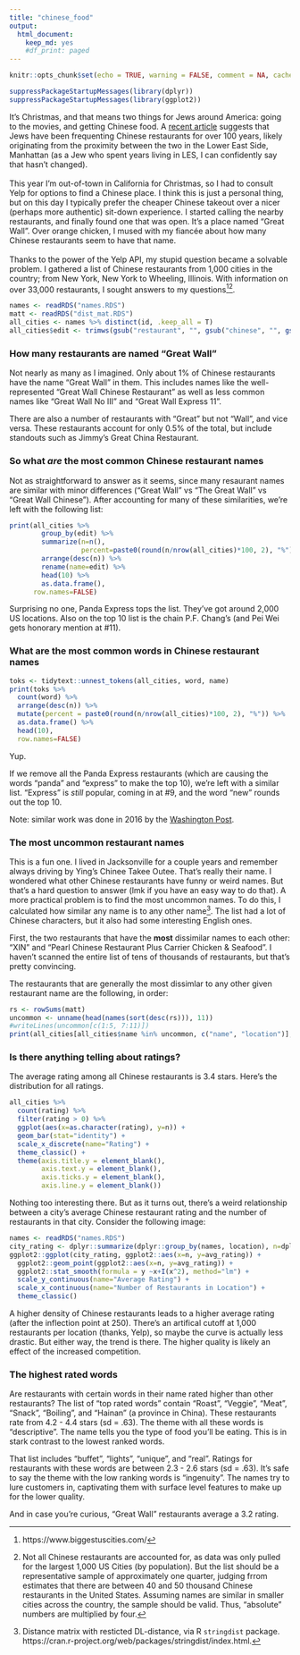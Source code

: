 ```yaml
---
title: "chinese_food"
output: 
  html_document: 
    keep_md: yes
    #df_print: paged
---
```


```r
knitr::opts_chunk$set(echo = TRUE, warning = FALSE, comment = NA, cache.lazy = FALSE,  opts.label="kill_prefix")
```

```r
suppressPackageStartupMessages(library(dplyr))
suppressPackageStartupMessages(library(ggplot2))
```
It's Christmas, and that means two things for Jews around America: going to the movies, and getting Chinese food. A [recent article](https://www.vox.com/the-goods/2018/12/21/18151903/history-jews-chinese-food-christmas-kosher-american) suggests that Jews have been frequenting Chinese restaurants for over 100 years, likely originating from the proximity between the two in the Lower East Side, Manhattan (as a Jew who spent years living in LES, I can confidently say that hasn't changed).
<br><br>
This year I'm out-of-town in California for Christmas, so I had to consult Yelp for options to find a Chinese place. I think this is just a personal thing, but on this day I typically prefer the cheaper Chinese takeout over a nicer (perhaps more authentic) sit-down experience. I started calling the nearby restaurants, and finally found one that was open. It's a place named "Great Wall". Over orange chicken, I mused with my fiancée about how many Chinese restaurants seem to have that name. 
<br><br>
Thanks to the power of the Yelp API, my stupid question became a solvable problem. I gathered a list of Chinese restaurants from 1,000 cities in the country; from New York, New York to Wheeling, Illinois. With information on over 33,000 restaurants, I sought answers to my questions[^1][^2]. 

```r
names <- readRDS("names.RDS")
matt <- readRDS("dist_mat.RDS")
all_cities <- names %>% distinct(id, .keep_all = T)
all_cities$edit <- trimws(gsub("restaurant", "", gsub("chinese", "", gsub("of", "", gsub("the", "", all_cities$name, ignore.case = T), ignore.case = T), ignore.case = T), ignore.case = T))

```

### How many restaurants are named "Great Wall"###

Not nearly as many as I imagined. Only about 1% of Chinese restaurants have the name "Great Wall" in them. This includes names like the well-represented "Great Wall Chinese Restaurant" as well as less common names like "Great Wall No III" and "Great Wall Express 11".

There are also a number of restaurants with "Great" but not "Wall", and vice versa. These restaurants account for only 0.5% of the total, but include standouts such as Jimmy's Great China Restaurant. 

### So what *are* the most common Chinese restaurant names###
Not as straightforward to answer as it seems, since many resaurant names are similar with minor differences ("Great Wall" vs "The Great Wall" vs "Great Wall Chinese"). After accounting for many of these similarities, we're left with the following list:

```r
print(all_cities %>% 
        group_by(edit) %>% 
        summarize(n=n(), 
                  percent=paste0(round(n/nrow(all_cities)*100, 2), "%")) %>% 
        arrange(desc(n)) %>% 
        rename(name=edit) %>%
        head(10) %>%
        as.data.frame(),
      row.names=FALSE)
```

Surprising no one, Panda Express tops the list. They've got around 2,000 US locations. Also on the top 10 list is the chain P.F. Chang's (and Pei Wei gets honorary mention at #11). 

### What are the most common words in Chinese restaurant names###

```r
toks <- tidytext::unnest_tokens(all_cities, word, name)
print(toks %>% 
  count(word) %>% 
  arrange(desc(n)) %>% 
  mutate(percent = paste0(round(n/nrow(all_cities)*100, 2), "%")) %>%
  as.data.frame() %>%
  head(10),
  row.names=FALSE)
```

Yup.

If we remove all the Panda Express restaurants (which are causing the words "panda" and "express" to make the top 10), we're left with a similar list. "Express" is *still* popular, coming in at #9, and the word "new" rounds out the top 10. 

Note: similar work was done in 2016 by the [Washington Post](https://www.washingtonpost.com/news/wonk/wp/2016/04/08/we-analyzed-the-names-of-almost-every-chinese-restaurant-in-america-this-is-what-we-learned/?noredirect=on&utm_term=.efb49825379b).

### The most uncommon restaurant names###
This is a fun one. I lived in Jacksonville for a couple years and remember always driving by Ying's Chinee Takee Outee. That's really their name. I wondered what other Chinese restaurants have funny or weird names. But that's a hard question to answer (lmk if you have an easy way to do that). A more practical problem is to find the most uncommon names. To do this, I calculated how similar any name is to any other name[^3]. The list had a lot of Chinese characters, but it also had some interesting English ones. 

First, the two restaurants that have the **most** dissimilar names to each other: "XIN" and "Pearl Chinese Restaurant Plus Carrier Chicken & Seafood". I haven't scanned the entire list of tens of thousands of restaurants, but that's pretty convincing. 

The restaurants that are generally the most dissimlar to any other given restaurant name are the following, in order:

```r
rs <- rowSums(matt)
uncommon <- unname(head(names(sort(desc(rs))), 11))
#writeLines(uncommon[c(1:5, 7:11)])
print(all_cities[all_cities$name %in% uncommon, c("name", "location")], row.names=FALSE)
```


### Is there anything telling about ratings?###
The average rating among all Chinese restaurants is 3.4 stars. Here's the distribution for all ratings.

```r
all_cities %>% 
  count(rating) %>% 
  filter(rating > 0) %>% 
  ggplot(aes(x=as.character(rating), y=n)) + 
  geom_bar(stat="identity") +
  scale_x_discrete(name="Rating") +
  theme_classic() +
  theme(axis.title.y = element_blank(),
        axis.text.y = element_blank(),
        axis.ticks.y = element_blank(),
        axis.line.y = element_blank()) 
```

Nothing too interesting there. But as it turns out, there's a weird relationship between a city's average Chinese restaurant rating and the number of restaurants in that city. Consider the following image:

```r
names <- readRDS("names.RDS")
city_rating <- dplyr::summarize(dplyr::group_by(names, location), n=dplyr::n(), avg_rating=mean(rating))
ggplot2::ggplot(city_rating, ggplot2::aes(x=n, y=avg_rating)) + 
  ggplot2::geom_point(ggplot2::aes(x=n, y=avg_rating)) + 
  ggplot2::stat_smooth(formula = y ~x+I(x^2), method="lm") +
  scale_y_continuous(name="Average Rating") +
  scale_x_continuous(name="Number of Restaurants in Location") +
  theme_classic()
```

A higher density of Chinese restaurants leads to a higher average rating (after the inflection point at 250). There's an artifical cutoff at 1,000 restaurants per location (thanks, Yelp), so maybe the curve is actually less drastic. But either way, the trend is there. The higher quality is likely an effect of the increased competition. 

### The highest rated words ###

Are restaurants with certain words in their name rated higher than other restaurants? The list of "top rated words" contain "Roast", "Veggie", "Meat", "Snack", "Boiling", and "Hainan" (a province in China). These restaurants rate from 4.2 - 4.4 stars (sd = .63). The theme with all these words is "descriptive". The name tells you the type of food you'll be eating. This is in stark contrast to the lowest ranked words.

That list includes "buffet", "lights", "unique", and "real". Ratings for restaurants with these words are between 2.3 - 2.6 stars (sd = .63). It's safe to say the theme with the low ranking words is "ingenuity". The names try to lure customers in, captivating them with surface level features to make up for the lower quality. 

And in case you're curious, "Great Wall" restaurants average a 3.2 rating. 

[^1]: https://www.biggestuscities.com/
[^2]: Not all Chinese restaurants are accounted for, as data was only pulled for the largest 1,000 US Cities (by population). But the list should be a representative sample of approximately one quarter, judging frrom estimates that there are between 40 and 50 thousand Chinese restaurants in the United States. Assuming names are similar in smaller cities across the country, the sample should be valid. Thus, "absolute" numbers are multiplied by four. 
[^3]: Distance matrix with resticted DL-distance, via R `stringdist` package. https://cran.r-project.org/web/packages/stringdist/index.html. 

